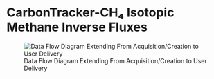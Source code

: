 # CarbonTracker-CH₄ Isotopic Methane Inverse Fluxes

![Data Flow Diagram Extending From Acquisition/Creation to User Delivery](./media/ct-ch4-monthgrid-v2023_Data_Flow.png)